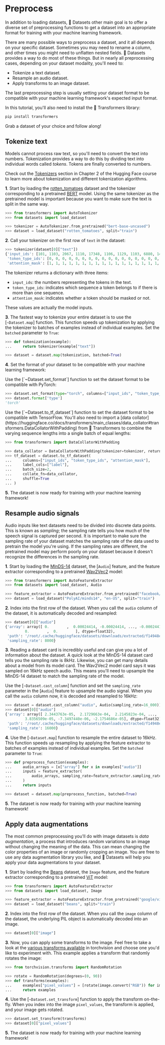 # Preprocess

In addition to loading datasets, 🤗 Datasets other main goal is to offer a diverse set of preprocessing functions to get a dataset into an appropriate format for training with your machine learning framework. 

There are many possible ways to preprocess a dataset, and it all depends on your specific dataset. Sometimes you may need to rename a column, and other times you might need to unflatten nested fields. 🤗 Datasets provides a way to do most of these things. But in nearly all preprocessing cases, depending on your dataset modality, you'll need to:

- Tokenize a text dataset.
- Resample an audio dataset.
- Apply transforms to an image dataset.

The last preprocessing step is usually setting your dataset format to be compatible with your machine learning framework's expected input format.

In this tutorial, you'll also need to install the 🤗 Transformers library:

```bash
pip install transformers
```

Grab a dataset of your choice and follow along!

## Tokenize text

Models cannot process raw text, so you'll need to convert the text into numbers. Tokenization provides a way to do this by dividing text into individual words called *tokens*. Tokens are finally converted to numbers.

<Tip>

Check out the [Tokenizers](https://huggingface.co/course/chapter2/4?fw=pt) section in Chapter 2 of the Hugging Face course to learn more about tokenization and different tokenization algorithms.

</Tip>

**1**. Start by loading the [rotten_tomatoes](https://huggingface.co/datasets/rotten_tomatoes) dataset and the tokenizer corresponding to a pretrained [BERT](https://huggingface.co/bert-base-uncased) model. Using the same tokenizer as the pretrained model is important because you want to make sure the text is split in the same way.

```py
>>> from transformers import AutoTokenizer
>>> from datasets import load_dataset

>>> tokenizer = AutoTokenizer.from_pretrained("bert-base-uncased")
>>> dataset = load_dataset("rotten_tomatoes", split="train")
```

**2**. Call your tokenizer on the first row of `text` in the dataset:

```py
>>> tokenizer(dataset[0]["text"])
{'input_ids': [101, 1103, 2067, 1110, 17348, 1106, 1129, 1103, 6880, 1432, 112, 188, 1207, 107, 14255, 1389, 107, 1105, 1115, 1119, 112, 188, 1280, 1106, 1294, 170, 24194, 1256, 3407, 1190, 170, 11791, 5253, 188, 1732, 7200, 10947, 12606, 2895, 117, 179, 7766, 118, 172, 15554, 1181, 3498, 6961, 3263, 1137, 188, 1566, 7912, 14516, 6997, 119, 102], 
 'token_type_ids': [0, 0, 0, 0, 0, 0, 0, 0, 0, 0, 0, 0, 0, 0, 0, 0, 0, 0, 0, 0, 0, 0, 0, 0, 0, 0, 0, 0, 0, 0, 0, 0, 0, 0, 0, 0, 0, 0, 0, 0, 0, 0, 0, 0, 0, 0, 0, 0, 0, 0, 0, 0, 0, 0, 0, 0, 0], 
 'attention_mask': [1, 1, 1, 1, 1, 1, 1, 1, 1, 1, 1, 1, 1, 1, 1, 1, 1, 1, 1, 1, 1, 1, 1, 1, 1, 1, 1, 1, 1, 1, 1, 1, 1, 1, 1, 1, 1, 1, 1, 1, 1, 1, 1, 1, 1, 1, 1, 1, 1, 1, 1, 1, 1, 1, 1, 1, 1]}
```

The tokenizer returns a dictionary with three items:

- `input_ids`: the numbers representing the tokens in the text.
- `token_type_ids`: indicates which sequence a token belongs to if there is more than one sequence.
- `attention_mask`: indicates whether a token should be masked or not.

These values are actually the model inputs.

**3**. The fastest way to tokenize your entire dataset is to use the [`~Dataset.map`] function. This function speeds up tokenization by applying the tokenizer to batches of examples instead of individual examples. Set the `batched` parameter to `True`:

```py
>>> def tokenization(example):
...     return tokenizer(example["text"])

>>> dataset = dataset.map(tokenization, batched=True)
```

**4**. Set the format of your dataset to be compatible with your machine learning framework:

<frameworkcontent>
<pt>
Use the [`~Dataset.set_format`] function to set the dataset format to be compatible with PyTorch:

```py
>>> dataset.set_format(type="torch", columns=["input_ids", "token_type_ids", "attention_mask", "label"])
>>> dataset.format['type']
'torch'
```
</pt>
<tf>
Use the [`~Dataset.to_tf_dataset`] function to set the dataset format to be compatible with TensorFlow. You'll also need to import a [data collator](https://huggingface.co/docs/transformers/main_classes/data_collator#transformers.DataCollatorWithPadding) from 🤗 Transformers to combine the varying sequence lengths into a single batch of equal lengths:

```py
>>> from transformers import DataCollatorWithPadding

>>> data_collator = DataCollatorWithPadding(tokenizer=tokenizer, return_tensors="tf")
>>> tf_dataset = dataset.to_tf_dataset(
...     columns=["input_ids", "token_type_ids", "attention_mask"],
...     label_cols=["label"],
...     batch_size=2,
...     collate_fn=data_collator,
...     shuffle=True
... )
```
</tf>
</frameworkcontent>

**5**. The dataset is now ready for training with your machine learning framework!

## Resample audio signals

Audio inputs like text datasets need to be divided into discrete data points. This is known as *sampling*; the sampling rate tells you how much of the speech signal is captured per second. It is important to make sure the sampling rate of your dataset matches the sampling rate of the data used to pretrain the model you're using. If the sampling rates are different, the pretrained model may perform poorly on your dataset because it doesn't recognize the differences in the sampling rate.

**1**. Start by loading the [MInDS-14](https://huggingface.co/datasets/PolyAI/minds14) dataset, the [`Audio`] feature, and the feature extractor corresponding to a pretrained [Wav2Vec2](https://huggingface.co/facebook/wav2vec2-base-960h) model:

```py
>>> from transformers import AutoFeatureExtractor
>>> from datasets import load_dataset, Audio

>>> feature_extractor = AutoFeatureExtractor.from_pretrained("facebook/wav2vec2-base-960h")
>>> dataset = load_dataset("PolyAI/minds14", "en-US", split="train")
```

**2**. Index into the first row of the dataset. When you call the `audio` column of the dataset, it is automatically decoded and resampled:

```py
>>> dataset[0]["audio"]
{'array': array([ 0.        ,  0.00024414, -0.00024414, ..., -0.00024414,
         0.        ,  0.        ], dtype=float32),
 'path': '/root/.cache/huggingface/datasets/downloads/extracted/f14948e0e84be638dd7943ac36518a4cf3324e8b7aa331c5ab11541518e9368c/en-US~JOINT_ACCOUNT/602ba55abb1e6d0fbce92065.wav',
 'sampling_rate': 8000}
```

**3**. Reading a dataset card is incredibly useful and can give you a lot of information about the dataset. A quick look at the MInDS-14 dataset card tells you the sampling rate is 8kHz. Likewise, you can get many details about a model from its model card. The Wav2Vec2 model card says it was sampled on 16kHz speech audio. This means you'll need to upsample the MInDS-14 dataset to match the sampling rate of the model.

Use the [`~Dataset.cast_column`] function and set the `sampling_rate` parameter in the [`Audio`] feature to upsample the audio signal. When you call the `audio` column now, it is decoded and resampled to 16kHz:

```py
>>> dataset = dataset.cast_column("audio", Audio(sampling_rate=16_000))
>>> dataset[0]["audio"]
{'array': array([ 2.3443763e-05,  2.1729663e-04,  2.2145823e-04, ...,
         3.8356509e-05, -7.3497440e-06, -2.1754686e-05], dtype=float32),
 'path': '/root/.cache/huggingface/datasets/downloads/extracted/f14948e0e84be638dd7943ac36518a4cf3324e8b7aa331c5ab11541518e9368c/en-US~JOINT_ACCOUNT/602ba55abb1e6d0fbce92065.wav',
 'sampling_rate': 16000}
```

**4**. Use the [`~Dataset.map`] function to resample the entire dataset to 16kHz. This function speeds up resampling by applying the feature extractor to batches of examples instead of individual examples. Set the `batched` parameter to `True`:

```py
>>> def preprocess_function(examples):
...     audio_arrays = [x["array"] for x in examples["audio"]]
...     inputs = feature_extractor(
...         audio_arrays, sampling_rate=feature_extractor.sampling_rate, max_length=16000, truncation=True
...     )
...     return inputs

>>> dataset = dataset.map(preprocess_function, batched=True)
```

**5**. The dataset is now ready for training with your machine learning framework!

## Apply data augmentations

The most common preprocessing you'll do with image datasets is *data augmentation*, a process that introduces random variations to an image without changing the meaning of the data. This can mean changing the color properties of an image or randomly cropping an image. You are free to use any data augmentation library you like, and 🤗 Datasets will help you apply your data augmentations to your dataset.

**1**. Start by loading the [Beans](https://huggingface.co/datasets/beans) dataset, the `Image` feature, and the feature extractor corresponding to a pretrained [ViT](https://huggingface.co/google/vit-base-patch16-224-in21k) model:

```py
>>> from transformers import AutoFeatureExtractor
>>> from datasets import load_dataset, Image

>>> feature_extractor = AutoFeatureExtractor.from_pretrained("google/vit-base-patch16-224-in21k")
>>> dataset = load_dataset("beans", split="train")
```

**2**. Index into the first row of the dataset. When you call the `image` column of the dataset, the underlying PIL object is automatically decoded into an image.

```py
>>> dataset[0]["image"]
```

**3**. Now, you can apply some transforms to the image. Feel free to take a look at the [various transforms available](https://pytorch.org/vision/stable/auto_examples/plot_transforms.html#sphx-glr-auto-examples-plot-transforms-py) in torchvision and choose one you'd like to experiment with. This example applies a transform that randomly rotates the image:

```py
>>> from torchvision.transforms import RandomRotation

>>> rotate = RandomRotation(degrees=(0, 90))
>>> def transforms(examples):
...     examples["pixel_values"] = [rotate(image.convert("RGB")) for image in examples["image"]]
...     return examples
```

**4**. Use the [`~Dataset.set_transform`] function to apply the transform on-the-fly. When you index into the image `pixel_values`, the transform is applied, and your image gets rotated.

```py
>>> dataset.set_transform(transforms)
>>> dataset[0]["pixel_values"]
```

**5**. The dataset is now ready for training with your machine learning framework!
